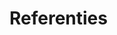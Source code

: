 # Referenties {.unnumbered}

::: {#refs}
:::

```{=html}
<!--
Eventueel opsplitsen in sleutelreferentie en overige referenties.
toevoegen
Bird G.A., Kaushik N.K.
(1981).
Coarse Particulate Organic Matter in Streams.
In: Lock M.A., Williams D.D.
(editors).
Perspectives in Running Water Ecology.
Springer US, New York.
p 41-68.

De Saeger S., Paelinckx D., Demolder H., Denys L., Packet J., Thomaes A., Vandekerkhove K.
(2008).
Sleutel voor het karteren van NATURA2000 habitattypen in Vlaanderen, grotendeels vertrekkende van de karteringseenheden van de Biologische Waarderingskaart, versie 5.
Instituut voor Natuur- en Bosonderzoek, Brussel.

Denys L.
(2011).
Advies over de bepaling van de vegetatieontwikkeling van submerse vegetatie en enkele aanpassingen m.b.t. de beoordeling van macrofyten in Vlaamse meren voor de Europese Kaderrichtlijn Water.
Instituut voor Natuur- en Bosonderzoek, Brussel.

Environment Agency.
(2003).
River habitat survey in Britain and Ireland.
Environment Agency, Warrington.

Lambinon J., De Langhe J.E., Delvosalle L., Duvigneaud J.
(1998).
Flora van België, het Groothertogdom Luxemburg, Noord-Frankrijk en de aangrenzende gebieden (Pteridofyten en Spermatofyten).
Nationale Plantentuin van België, Meise.

Leyssen A., Adriaens P., Denys L., Packet J., Schneiders A., Van Looy K., Vanhecke L.
(2005).
Toepassing van verschillende biologische beoordelingssystemen op Vlaamse potentiële interkalibratielocaties overeenkomstig de Europese Kaderrichtlijn Water -- partim "Macrofyten".
Instituut voor Natuurbehoud, Brussel.

Leyssen A., Denys L., Packet J., Schneiders A., Van Looy K., Paelinckx D.
(2010).
Indicatieve situering van het Natura 2000 habitattype 3260, submontane - en laaglandrivieren met vegetaties behorende tot het *Ranunculion fluitantis* en het *Callitricho-Batrachion*.
Versie 1.3.
Instituut voor Natuur- en Bosonderzoek, Brussel.

Leyssen A., Packet J., Denys L.
(2007).
Handleiding macrofyteninventarisatie en fytobenthosstaalname in waterlopen.
Instituut voor Natuur- en Bosonderzoek, Brussel.

Oosterlynck P., De Saeger S., Leyssen A., Provoost S., Thomaes A., Vandevoorde B., Wouters J., Paelinckx D.
(in voorbereiding).
Criteria voor de beoordeling van de lokale staat van instandhouding van de NATURA 2000-habitattypen, versie 3.0.
Instituut voor Natuur- en Bosonderzoek, Brussel.

RHS.
(2003).
River Habitat Survey in Britain and Ireland.
Environment Agency Surrey.

Schneiders A., Denys L., Jochems H., Vanhecke L., Triest L., Es K., Packet J., Knuysen K., Meire P. (2004).
Ontwikkelen van een monitoringsysteem en een beoordelingssysteem voor macrofyten in oppervlaktewateren in Vlaanderen overeenkomstig de Europese Kaderrichtlijn Water.
Instituut voor Natuurbehoud, Brussel.

T'jollyn F., Bosch H., Demolder H., De Saeger S., Leyssen A., Thomaes A., Wouters J., Paelinckx D., Hoffmann M.
(2009).
Ontwikkeling van criteria voor de beoordeling van de lokale staat van instandhouding van de Natura 2000 habitattypen: Versie 2.0.
Instituut voor Natuur- en Bosonderzoek, Brussel.

VMM.
(2010).
Hydromorfologie: handleiding veldwerkformulier.
Vlaamse Milieumaatschappij, Brussel.

Westra T., Oosterlynck P., Van Calster H., Paelinckx D., Denys L., Leyssen A., Packet J., Onkelinx T., Louette G., Waterinckx M., Quataert P. (2014).
Monitoring Natura 2000 - habitats.
Meetnet habitatkwaliteit.
Instituut voor Natuur- en Bosonderzoek, Brussel.
INBO.R.2014.1414229.
-->
```
